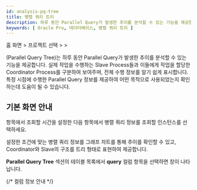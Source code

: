 ```yaml
---
id: analysis-pq-tree
title: 병렬 쿼리 트리
description: 하루 동안 Parallel Query가 발생한 추이를 분석할 수 있는 기능을 제공합니다.
keywords: [ Oracle Pro, 데이터베이스, 병렬 쿼리 트리 ]
---
```


홈 화면 &gt; 프로젝트 선택 &gt; <Cmdname sid="side_analysis" className="uitext" /> &gt; <Cmdname sid="side_dbPqTree" className="uitext" />

<Cmdname sid="side_dbPqTree" className="uitext" />(Parallel Query Tree)는 하루 동안 Parallel Query가 발생한 추이를 분석할 수 있는 기능을 제공합니다. 실제 작업을 수행하는 Slave Process들과 이들에게 작업을 할당한 Coordinator Process를 구분하여 보여주며, 전체 수행 정보를 알기 쉽게 표시합니다. 특정 시점에 수행한 Parallel Query 정보를 제공하여 어떤 목적으로 사용되었는지 확인하는데 도움이 될 수 있습니다.

## 기본 화면 안내

<ImgLang img="db-pq-tree-oracle-pro.png" desc="병렬 쿼리 트리" />

<Cmdname sid="time" className="uitext" /> 항목에서 조회할 시간을 설정한 다음 <Cmdname sid="instance" className="uitext" /> 항목에서 병렬 쿼리 정보를 조회할 인스턴스를 선택하세요.

설정한 조건에 맞는 병렬 쿼리 정보를 그래프 차트를 통해 추이를 확인할 수 있고, Coordinator와 Slave의 구조를 트리 형태로 표현하여 제공합니다.

**Parallel Query Tree** 섹션의 테이블 목록에서 **query** 컬럼 항목을 선택하면 <Cmdname sid="TTL06224" className="uitext" /> 창이 나타납니다. 

{/* 컬럼 정보 안내 */}

<Oraclecolumn level={2} />